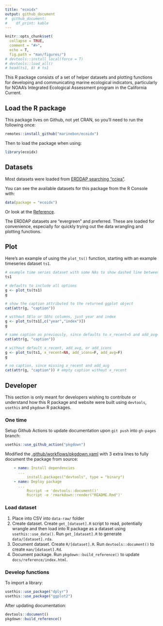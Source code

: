 ```yaml
---
title: "ecoidx"
output: github_document
#  github_document:
#    df_print: kable
---
```


<!-- README.md is generated from README.Rmd. Please edit that file -->

```r
knitr::opts_chunk$set(
  collapse = TRUE,
  comment = "#>",
  echo = T,
  fig.path = "man/figures/")
# devtools::install_local(force = T)
# devtools::load_all()
# head(ts1, 8) # ts1
```

This R package consists of a set of helper datasets and plotting functions for developing and communicating marine ecological indicators, particularly for NOAA's Integrated Ecological Assessment program in the California Current.

## Load the R package

This package lives on Github, not yet CRAN, so you'll need to run the following once:

```r
remotes::install_github("marinebon/ecoidx")
```

Then to load the package when using:

```r
library(ecoidx)
```

## Datasets

Most datasets were loaded from [ERDDAP searching "cciea"](https://oceanview.pfeg.noaa.gov/erddap/search/index.html?page=1&itemsPerPage=1000&searchFor=cciea).

You can see the available datasets for this package from the R Console with:

```r
data(package = "ecoidx")
```

Or look at the [Reference](./reference/index.html#section-datasets-erddap).

The ERDDAP datasets are "evergreen" and preferred. These are loaded for convenience, especially for quickly trying out the data wrangling and plotting functions.

## Plot

Here's an example of using the `plot_ts()` function, starting with an example timeseries dataset `ts1`.

```r
# example time series dataset with some NAs to show dashed line between non-NA values
ts1

# defaults to include all options
g <- plot_ts(ts1)
g

# show the caption attributed to the returned ggplot object
cat(attr(g, "caption"))

# without SElo or SEhi columns, just year and index
g <- plot_ts(ts1[,c("year","index")])
g

# same caption as previously, since defaults to x_recent=5 and add_avg=T
cat(attr(g, "caption"))

# without default x_recent, add_avg, or add_icons
g <- plot_ts(ts1, x_recent=NA, add_icons=F, add_avg=F)
g

# no caption, since missing x_recent and add_avg
cat(attr(g, "caption")) # empty caption without x_recent
```

## Developer

This section is only meant for developers wishing to contribute or understand how this R package and website were built using `devtools`, `usethis` and `pkgdown` R packages.

### One time

Setup Github Actions to update documentation upon `git push` into `gh-pages` branch:

```r
usethis::use_github_action("pkgdown")
```

Modified the [.github/workflows/pkgdown.yaml](https://github.com/marinebon/ecoidx/blame/5b1b44104029fbc167146b9037b0030db390f774/.github/workflows/pkgdown.yaml#L38-L50) with 3 extra lines to fully document the package from source:

```yaml
    - name: Install dependencies
      ...
          install.packages("devtools", type = "binary")
    - name: Deploy package
      ...
          Rscript -e 'devtools::document()'
          Rscript -e 'rmarkdown::render("README.Rmd")'
```

### Load dataset

1. Place into CSV into `data-raw/` folder
1. Create dataset. Create `get_[dataset].R` script to read, potentially wrangle and then load into R package as a dataset using `usethis::use_data()`. Run `get_[dataset].R` to generate `data/[dataset].rda`.
1. Document dataset. Create `R/[dataset].R`. Run `devtools::document()` to create `man/[dataset].Rd`.
1. Document package. Run `pkgdown::build_reference()` to update `docs/reference/index.html`.

### Develop functions

To import a library:

```r
usethis::use_package("dplyr")
usethis::use_package("ggplot2")
```

After updating documentation:

```r
devtools::document()
pkgdown::build_reference()
```
